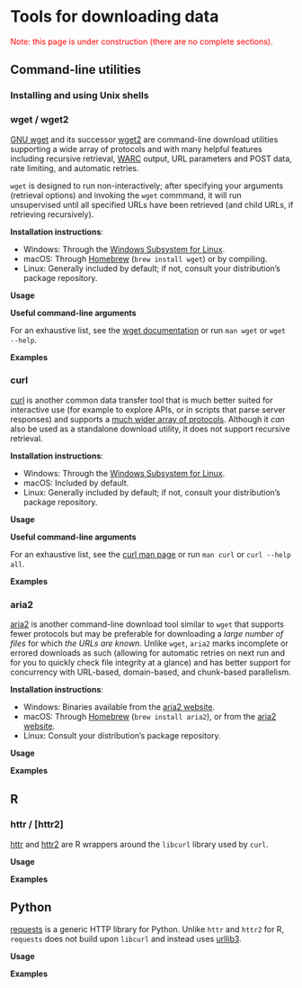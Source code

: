 # Tools for downloading data

<span style=color:red>Note: this page is under construction (there are no complete sections).</span>

## Command-line utilities

### Installing and using Unix shells

### wget / wget2

[GNU wget](https://www.gnu.org/software/wget/) and its successor [wget2](https://gitlab.com/gnuwget/wget2) are command-line download utilities supporting a wide array of protocols and with many helpful features including recursive retrieval, [WARC](https://en.wikipedia.org/wiki/WARC_(file_format)) output, URL parameters and POST data, rate limiting, and automatic retries.

`wget` is designed to run non-interactively; after specifying your arguments (retrieval options) and invoking the `wget` commmand, it will run unsupervised until all specified URLs have been retrieved (and child URLs, if retrieving recursively).

**Installation instructions**:

- Windows: Through the [Windows Subsystem for Linux](https://learn.microsoft.com/en-us/windows/wsl/install).
- macOS: Through [Homebrew](https://brew.sh/) (`brew install wget`) or by compiling.
- Linux: Generally included by default; if not, consult your distribution's package repository.

**Usage**

**Useful command-line arguments**

For an exhaustive list, see the [wget documentation](https://www.gnu.org/software/wget/manual/wget.html) or run `man wget` or `wget --help`.

**Examples**

### curl

[curl](https://curl.se/) is another common data transfer tool that is much better suited for interactive use (for example to explore APIs, or in scripts that parse server responses) and supports a [much wider array of protocols](https://curl.se/docs/comparison-table.html). Although it _can_ also be used as a standalone download utility, it does not support recursive retrieval.

**Installation instructions**:

- Windows: Through the [Windows Subsystem for Linux](https://learn.microsoft.com/en-us/windows/wsl/install).
- macOS: Included by default.
- Linux: Generally included by default; if not, consult your distribution's package repository.

**Usage**

**Useful command-line arguments**

For an exhaustive list, see the [curl man page](https://curl.se/docs/manpage.html) or run `man curl` or `curl --help all`.

**Examples**

### aria2

[aria2](https://aria2.github.io/) is another command-line download tool similar to `wget` that supports fewer protocols but may be preferable for downloading a _large number of files_ for which _the URLs are known_. Unlike `wget`, `aria2` marks incomplete or errored downloads as such (allowing for automatic retries on next run and for you to quickly check file integrity at a glance) and has better support for concurrency with URL-based, domain-based, and chunk-based parallelism.

**Installation instructions**:

- Windows: Binaries available from the [aria2 website](https://aria2.github.io/).
- macOS: Through [Homebrew](https://brew.sh/) (`brew install aria2`), or from the [aria2 website](https://aria2.github.io/).
- Linux: Consult your distribution's package repository.

**Usage**

**Examples**

## R

### httr / [httr2]

[httr](https://httr.r-lib.org/) and [httr2](https://httr2.r-lib.org/) are R wrappers around the `libcurl` library used by `curl`.

**Usage**

**Examples**

## Python

[requests](https://requests.readthedocs.io/en/latest/) is a generic HTTP library for Python. Unlike `httr` and `httr2` for R, `requests` does not build upon `libcurl` and instead uses [urllib3](https://pypi.org/project/urllib3/).

**Usage**

**Examples**

